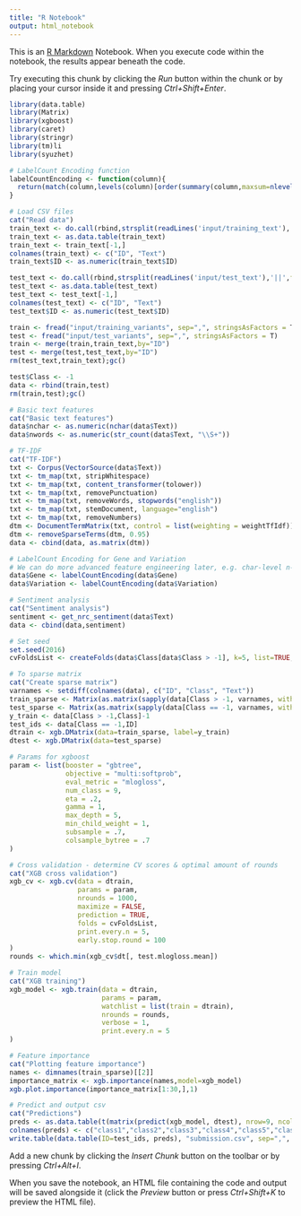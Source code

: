 ```yaml
---
title: "R Notebook"
output: html_notebook
---
```


This is an [R Markdown](http://rmarkdown.rstudio.com) Notebook. When you execute code within the notebook, the results appear beneath the code. 

Try executing this chunk by clicking the *Run* button within the chunk or by placing your cursor inside it and pressing *Ctrl+Shift+Enter*. 

```r
library(data.table)
library(Matrix)
library(xgboost)
library(caret)
library(stringr)
library(tm)li
library(syuzhet) 

# LabelCount Encoding function
labelCountEncoding <- function(column){
  return(match(column,levels(column)[order(summary(column,maxsum=nlevels(column)))]))
}

# Load CSV files
cat("Read data")
train_text <- do.call(rbind,strsplit(readLines('input/training_text'),'||',fixed=T))
train_text <- as.data.table(train_text)
train_text <- train_text[-1,]
colnames(train_text) <- c("ID", "Text")
train_text$ID <- as.numeric(train_text$ID)

test_text <- do.call(rbind,strsplit(readLines('input/test_text'),'||',fixed=T))
test_text <- as.data.table(test_text)
test_text <- test_text[-1,]
colnames(test_text) <- c("ID", "Text")
test_text$ID <- as.numeric(test_text$ID)

train <- fread("input/training_variants", sep=",", stringsAsFactors = T)
test <- fread("input/test_variants", sep=",", stringsAsFactors = T)
train <- merge(train,train_text,by="ID")
test <- merge(test,test_text,by="ID")
rm(test_text,train_text);gc()

test$Class <- -1
data <- rbind(train,test)
rm(train,test);gc()

# Basic text features
cat("Basic text features")
data$nchar <- as.numeric(nchar(data$Text))
data$nwords <- as.numeric(str_count(data$Text, "\\S+"))

# TF-IDF
cat("TF-IDF")
txt <- Corpus(VectorSource(data$Text))
txt <- tm_map(txt, stripWhitespace)
txt <- tm_map(txt, content_transformer(tolower))
txt <- tm_map(txt, removePunctuation)
txt <- tm_map(txt, removeWords, stopwords("english"))
txt <- tm_map(txt, stemDocument, language="english")
txt <- tm_map(txt, removeNumbers)
dtm <- DocumentTermMatrix(txt, control = list(weighting = weightTfIdf))
dtm <- removeSparseTerms(dtm, 0.95)
data <- cbind(data, as.matrix(dtm))

# LabelCount Encoding for Gene and Variation
# We can do more advanced feature engineering later, e.g. char-level n-grams
data$Gene <- labelCountEncoding(data$Gene)
data$Variation <- labelCountEncoding(data$Variation)

# Sentiment analysis
cat("Sentiment analysis")
sentiment <- get_nrc_sentiment(data$Text) 
data <- cbind(data,sentiment) 

# Set seed
set.seed(2016)
cvFoldsList <- createFolds(data$Class[data$Class > -1], k=5, list=TRUE, returnTrain=FALSE)

# To sparse matrix
cat("Create sparse matrix")
varnames <- setdiff(colnames(data), c("ID", "Class", "Text"))
train_sparse <- Matrix(as.matrix(sapply(data[Class > -1, varnames, with=FALSE],as.numeric)), sparse=TRUE)
test_sparse <- Matrix(as.matrix(sapply(data[Class == -1, varnames, with=FALSE],as.numeric)), sparse=TRUE)
y_train <- data[Class > -1,Class]-1
test_ids <- data[Class == -1,ID]
dtrain <- xgb.DMatrix(data=train_sparse, label=y_train)
dtest <- xgb.DMatrix(data=test_sparse)

# Params for xgboost
param <- list(booster = "gbtree",
              objective = "multi:softprob",
              eval_metric = "mlogloss",
              num_class = 9,
              eta = .2,
              gamma = 1,
              max_depth = 5,
              min_child_weight = 1,
              subsample = .7,
              colsample_bytree = .7
)

# Cross validation - determine CV scores & optimal amount of rounds
cat("XGB cross validation")
xgb_cv <- xgb.cv(data = dtrain,
                 params = param,
                 nrounds = 1000,
                 maximize = FALSE,
                 prediction = TRUE,
                 folds = cvFoldsList,
                 print.every.n = 5,
                 early.stop.round = 100
)
rounds <- which.min(xgb_cv$dt[, test.mlogloss.mean])

# Train model
cat("XGB training")
xgb_model <- xgb.train(data = dtrain,
                       params = param,
                       watchlist = list(train = dtrain),
                       nrounds = rounds,
                       verbose = 1,
                       print.every.n = 5
)

# Feature importance
cat("Plotting feature importance")
names <- dimnames(train_sparse)[[2]]
importance_matrix <- xgb.importance(names,model=xgb_model)
xgb.plot.importance(importance_matrix[1:30,],1)

# Predict and output csv
cat("Predictions")
preds <- as.data.table(t(matrix(predict(xgb_model, dtest), nrow=9, ncol=nrow(dtest))))
colnames(preds) <- c("class1","class2","class3","class4","class5","class6","class7","class8","class9")
write.table(data.table(ID=test_ids, preds), "submission.csv", sep=",", dec=".", quote=FALSE, row.names=FALSE)
```

Add a new chunk by clicking the *Insert Chunk* button on the toolbar or by pressing *Ctrl+Alt+I*.

When you save the notebook, an HTML file containing the code and output will be saved alongside it (click the *Preview* button or press *Ctrl+Shift+K* to preview the HTML file).
